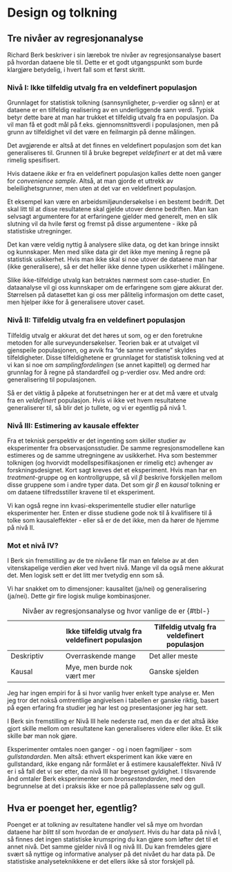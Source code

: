 # Design og tolkning


## Tre nivåer av regresjonanalyse

Richard Berk beskriver i sin lærebok tre nivåer av regresjonsanalyse basert på hvordan dataene ble til. Dette er et godt utgangspunkt som burde klargjøre betydelig, i hvert fall som et først skritt.

### Nivå I: Ikke tilfeldig utvalg fra en veldefinert populasjon

Grunnlaget for statistisk tolkning (sannsynligheter, p-verdier og sånn) er at dataene er en tilfeldig realisering av en underliggende sann verdi. Typisk betyr dette bare at man har trukket et tilfeldig utvalg fra en populasjon. Da vil man få et godt mål på f.eks. gjennomsnittsverdi i populasjonen, men på grunn av tilfeldighet vil det være en feilmargin på denne målingen.

Det avgjørende er altså at det finnes en veldefinert populasjon som det kan generaliseres til. Grunnen til å bruke begrepet *veldefinert* er at det må være rimelig spesifisert.

Hvis dataene *ikke* er fra en veldefinert populasjon kalles dette noen ganger for *convenience sample*. Altså, at man gjorde et uttrekk av beleilighetsgrunner, men uten at det var en veldefinert populasjon.

Et eksempel kan være en arbeidsmiljøundersøkelse i en bestemt bedrift. Det skal litt til at disse resultatene skal gjelde utover denne bedriften. Man kan selvsagt argumentere for at erfaringene gjelder med generelt, men en slik slutning vil da hvile først og fremst på disse argumentene - ikke på statistiske utregninger.

Det kan være veldig nyttig å analysere slike data, og det kan bringe innsikt og kunnskaper. Men med slike data gir det ikke mye mening å regne på statistisk usikkerhet. Hvis man ikke skal si noe utover de dataene man har (ikke generalisere), så er det heller ikke denne typen usikkerhet i målingene.

Slike ikke-tilfeldige utvalg kan betraktes nærmest som case-studier. En dataanalyse vil gi oss kunnskaper om de erfaringene som gjøre akkurat der. Størrelsen på datasettet kan gi oss mer pålitelig informasjon om dette caset, men hjelper ikke for å generalisere utover caset.

### Nivå II: Tilfeldig utvalg fra en veldefinert populasjon

Tilfeldig utvalg er akkurat det det høres ut som, og er den foretrukne metoden for alle surveyundersøkelser. Teorien bak er at utvalget vil gjenspeile populasjonen, og avvik fra "de sanne verdiene" skyldes tilfeldigheter. Disse tilfeldighetene er grunnlaget for statistisk tolkning ved at vi kan si noe om *samplingfordelingen* (se annet kapittel) og dermed har grunnlag for å regne på standardfeil og p-verdier osv. Med andre ord: generalisering til populasjonen. 

Så er det viktig å påpeke at forutsetningen her er at det må være et utvalg fra en *veldefinert* populasjon. Hvis vi ikke vet hvem resultatene generaliserer til, så blir det jo tullete, og vi er egentlig på nivå 1. 


### Nivå III: Estimering av kausale effekter

Fra et teknisk perspektiv er det ingenting som skiller studier av eksperimenter fra observasjonsstudier. De samme regresjonsmodellene kan estimeres og de samme utregningene av usikkerhet. Hva som bestemmer tolknigen (og hvorvidt modellspesifikasjonen er rimelig etc) avhenger av forskningsdesignet. Kort sagt kreves det et eksperiment. Hvis man har en *treatment*-gruppe og en kontrollgruppe, så vil $\beta$ beskrive forskjellen mellom disse gruppene som i andre typer data. Det som gir $\beta$ en *kausal* tolkning er om dataene tilfredsstiller kravene til et eksperiment.

Vi kan også regne inn kvasi-eksperimentelle studier eller naturlige eksperimenter her. Enten er disse studiene gode nok til å kvalifisere til å tolke som kausaleffekter - eller så er de det ikke, men da hører de hjemme på nivå II. 

### Mot et nivå IV?  

I Berk sin fremstilling av de tre nivåene får man en følelse av at den vitenskapelige verdien øker ved hvert nivå. Mange vil da også mene akkurat det. Men logisk sett er det litt mer tvetydig enn som så.

Vi har snakket om to dimensjoner: kausalitet (ja/nei) og generalisering (ja/nei). Dette gir fire logisk mulige kombinasjoner.

```{=html}
<style type="text/css">
.tg  {border-collapse:collapse;border-spacing:0;}
.tg td{border-color:black;border-style:solid;border-width:1px;font-family:Arial, sans-serif;font-size:14px;
  overflow:hidden;padding:10px 5px;word-break:normal;}
.tg th{border-color:black;border-style:solid;border-width:1px;font-family:Arial, sans-serif;font-size:14px;
  font-weight:normal;overflow:hidden;padding:10px 5px;word-break:normal;}
.tg .tg-fymr{border-color:inherit;font-weight:bold;text-align:left;vertical-align:top}
.tg .tg-0pky{border-color:inherit;text-align:left;vertical-align:top}
</style>
```
|            | Ikke tilfeldig utvalg fra veldefinert populasjon | Tilfeldig utvalg fra veldefinert populasjon |
|------------------|----------------------------|--------------------------|
| Deskriptiv | Overraskende mange                               | Det aller meste                             |
| Kausal     | Mye, men burde nok vært mer                      | Ganske sjelden                              |

: Nivåer av regresjonsanalyse og hvor vanlige de er {#tbl-}

Jeg har ingen empiri for å si hvor vanlig hver enkelt type analyse er. Men jeg tror det nokså omtrentlige angivelsen i tabellen er ganske riktig, basert på egen erfaring fra studier jeg har lest og presentasjoner jeg har sett.

I Berk sin fremstilling er Nivå III hele nederste rad, men da er det altså ikke gjort skille mellom om resultatene kan generaliseres videre eller ikke. Et slik skille bør man nok gjøre.

Eksperimenter omtales noen ganger - og i noen fagmiljøer - som *gullstandarden*. Men altså: ethvert eksperiment kan ikke være en gullstandard, ikke engang når formålet er å estimere kausaleffekter. Nivå IV er i så fall det vi ser etter, da nivå III har begrenset gyldighet. I tilsvarende ånd omtaler Berk eksperimenter som *bronsestandarden*, med den begrunnelse at det i praksis ikke er noe på palleplassene sølv og gull. 



## Hva er poenget her, egentlig? 
Poenget er at tolkning av resultatene handler vel så mye om hvordan dataene har *blitt til* som hvordan de er *analysert*. Hvis du har data på nivå I, så finnes det ingen statistiske krumspring du kan gjøre som løfter det til et annet nivå. Det samme gjelder nivå II og nivå III. Du kan fremdeles gjøre svært så nyttige og informative analyser på det nivået du har data på. De statistiske analyseteknikkene er det ellers ikke så stor forskjell på. 



